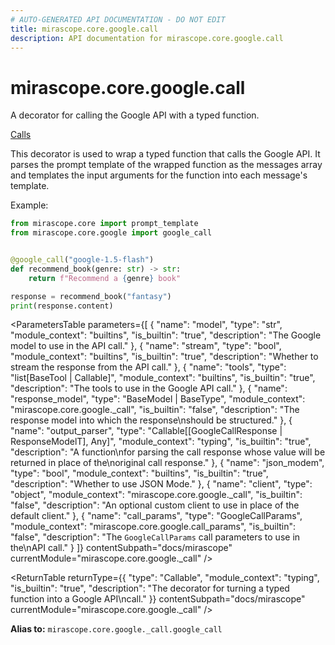 ```yaml
---
# AUTO-GENERATED API DOCUMENTATION - DO NOT EDIT
title: mirascope.core.google.call
description: API documentation for mirascope.core.google.call
---
```


# mirascope.core.google.call

A decorator for calling the Google API with a typed function.

<Info title="Usage">

[Calls](/docs/mirascope/learn/calls)

</Info>


This decorator is used to wrap a typed function that calls the Google API. It parses
the prompt template of the wrapped function as the messages array and templates the input
arguments for the function into each message's template.

Example:

```python
from mirascope.core import prompt_template
from mirascope.core.google import google_call


@google_call("google-1.5-flash")
def recommend_book(genre: str) -> str:
    return f"Recommend a {genre} book"

response = recommend_book("fantasy")
print(response.content)
```

<ParametersTable
  parameters={[
  {
    "name": "model",
    "type": "str",
    "module_context": "builtins",
    "is_builtin": "true",
    "description": "The Google model to use in the API call."
  },
  {
    "name": "stream",
    "type": "bool",
    "module_context": "builtins",
    "is_builtin": "true",
    "description": "Whether to stream the response from the API call."
  },
  {
    "name": "tools",
    "type": "list[BaseTool | Callable]",
    "module_context": "builtins",
    "is_builtin": "true",
    "description": "The tools to use in the Google API call."
  },
  {
    "name": "response_model",
    "type": "BaseModel | BaseType",
    "module_context": "mirascope.core.google._call",
    "is_builtin": "false",
    "description": "The response model into which the response\nshould be structured."
  },
  {
    "name": "output_parser",
    "type": "Callable[[GoogleCallResponse | ResponseModelT], Any]",
    "module_context": "typing",
    "is_builtin": "true",
    "description": "A function\nfor parsing the call response whose value will be returned in place of the\noriginal call response."
  },
  {
    "name": "json_modem",
    "type": "bool",
    "module_context": "builtins",
    "is_builtin": "true",
    "description": "Whether to use JSON Mode."
  },
  {
    "name": "client",
    "type": "object",
    "module_context": "mirascope.core.google._call",
    "is_builtin": "false",
    "description": "An optional custom client to use in place of the default client."
  },
  {
    "name": "call_params",
    "type": "GoogleCallParams",
    "module_context": "mirascope.core.google.call_params",
    "is_builtin": "false",
    "description": "The `GoogleCallParams` call parameters to use in the\nAPI call."
  }
]}
  contentSubpath="docs/mirascope"
  currentModule="mirascope.core.google._call"
/>

<ReturnTable
  returnType={{
  "type": "Callable",
  "module_context": "typing",
  "is_builtin": "true",
  "description": "The decorator for turning a typed function into a Google API\ncall."
}}
  contentSubpath="docs/mirascope"
  currentModule="mirascope.core.google._call"
/>


**Alias to:** `mirascope.core.google._call.google_call`

